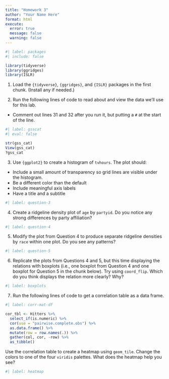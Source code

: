 ```yaml
---
title: "Homework 3"
author: "Your Name Here"
format: html
execute: 
  error: true
  message: false
  warning: false
---
```


```r
#| label: packages
#| include: false

library(tidyverse)
library(ggridges)
library(ISLR)
```

1.  Load the `{tidyverse}`, `{ggridges}`, and `{ISLR}` packages in the first chunk. (Install any if needed.)

2.  Run the following lines of code to read about and view the data we'll use for this lab.

-   Comment out lines 31 and 32 after you run it, but putting a `#` at the start of the line.

```r
#| label: gsscat
#| eval: false

str(gss_cat)
View(gss_cat)
?gss_cat
```

3.  Use `{ggplot2}` to create a histogram of `tvhours`. The plot should:

-   Include a small amount of transparency so grid lines are visible under the histogram.
-   Be a different color than the default
-   Include meaningful axis labels
-   Have a title and a subtitle

```r
#| label: question-3

```

4.  Create a ridgeline density plot of `age` by `partyid`. Do you notice any strong differences by party affiliation?

```r
#| label: question-4

```

5.  Modify the plot from Question 4 to produce separate ridgeline densities by `race` within one plot. Do you see any patterns?

```r
#| label: question-5

```

6.  Replicate the plots from Questions 4 and 5, but this time displaying the relations with boxplots (i.e., one boxplot from Question 4 and one boxplot for Question 5 in the chunk below). Try using `coord_flip`. Which do you think displays the relation more clearly? Why?

```r
#| label: boxplots
```

7.  Run the following lines of code to get a correlation table as a data frame.

```r
#| label: corr-mat-df

cor_tbl <- Hitters %>% 
  select_if(is.numeric) %>% 
  cor(use = "pairwise.complete.obs") %>% 
  as.data.frame() %>% 
  mutate(row = row.names(.)) %>% 
  gather(col, cor, -row) %>% 
  as_tibble()
```

Use the correlation table to create a heatmap using `geom_tile`. Change the colors to one of the four `viridis` palettes. What does the heatmap help you see?

```r
#| label: heatmap

```


